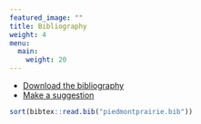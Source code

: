 ```yaml
---
featured_image: ""
title: Bibliography
weight: 4
menu:
  main:
    weight: 20
---
```


* [Download the bibliography](../piedmontprairie.bib)
* [Make a suggestion](https://github.com/bsaul/piedmontprairie.us/issues/new?assignees=&labels=enhancement&template=bibliography-suggestion.md&title=)


```r
sort(bibtex::read.bib("piedmontprairie.bib"))
```
